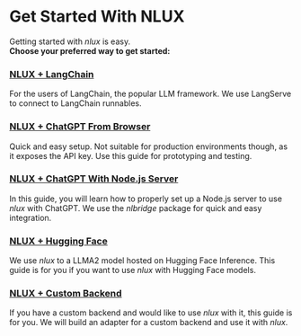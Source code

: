 # Get Started With NLUX

Getting started with _nlux_ is easy.<br />
**Choose your preferred way to get started:**

<div style={{
    display: 'grid',
    gridTemplateColumns: '1fr 1fr',
    gap: '1rem',
    padding: '0 1rem',
}}>

<div style={{
    padding: '1rem',
    border: '1px solid #e0e0e0',
    borderRadius: '5px',
}}>

### [NLUX + LangChain](/learn/get-started/nlux-langchain)

For the users of LangChain, the popular LLM framework.
We use LangServe to connect to LangChain runnables.

</div>

<div style={{
    padding: '1rem',
    border: '1px solid #e0e0e0',
    borderRadius: '5px',
}}>

### [NLUX + ChatGPT From Browser](/learn/get-started/nlux-chatgpt-from-browser)

Quick and easy setup. Not suitable for production environments though, as it exposes the API key.
Use this guide for prototyping and testing.

</div>

<div style={{
    padding: '1rem',
    border: '1px solid #e0e0e0',
    borderRadius: '5px',
}}>

### [NLUX + ChatGPT With Node.js Server](/learn/get-started/nlux-nodejs-nlbridge-chatgpt)

In this guide, you will learn how to properly set up a Node.js server to use _nlux_ with ChatGPT.
We use the _nlbridge_ package for quick and easy integration.

</div>

<div style={{
    padding: '1rem',
    border: '1px solid #e0e0e0',
    borderRadius: '5px',
}}>

### [NLUX + Hugging Face](/learn/get-started/nlux-hugging-face-inference)

We use _nlux_ to a LLMA2 model hosted on Hugging Face Inference.
This guide is for you if you want to use _nlux_ with Hugging Face models.

</div>

<div style={{
    padding: '1rem',
    border: '1px solid #e0e0e0',
    borderRadius: '5px',
}}>

### [NLUX + Custom Backend](/learn/get-started/nlux-custom-backend)

If you have a custom backend and would like to use _nlux_ with it, this guide is for you.
We will build an adapter for a custom backend and use it with _nlux_.

</div>

</div>

